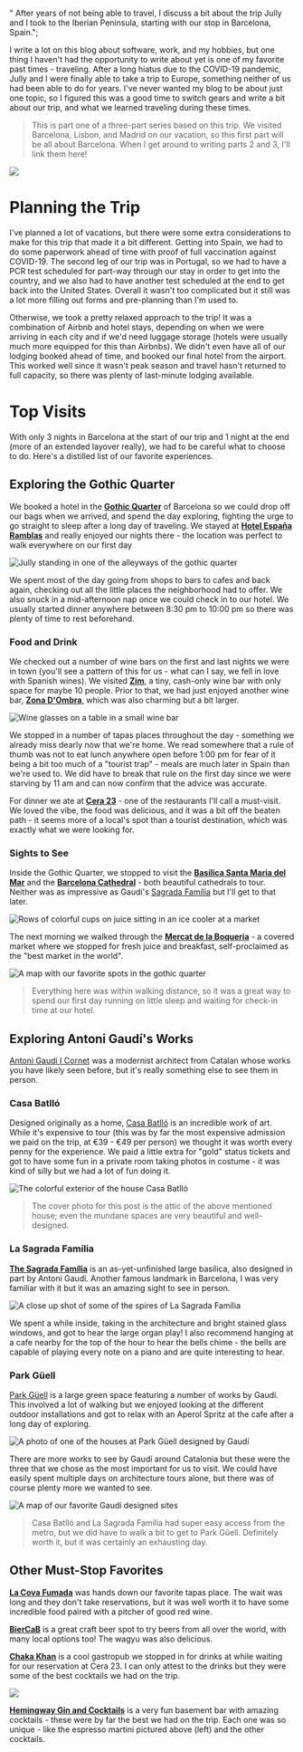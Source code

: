   " After years of not being able to travel, I discuss a bit about the trip Jully and I took to the Iberian Peninsula, starting with our stop in Barcelona, Spain.";

I write a lot on this blog about software, work, and my hobbies, but one thing I haven't had the opportunity to write about yet is one of my favorite past times - traveling. After a long hiatus due to the COVID-19 pandemic, Jully and I were finally able to take a trip to Europe, something neither of us had been able to do for years. I've never wanted my blog to be about just one topic, so I figured this was a good time to switch gears and write a bit about our trip, and what we learned traveling during these times.

> This is part one of a three-part series based on this trip. We visited Barcelona, Lisbon, and Madrid on our vacation, so this first part will be all about Barcelona. When I get around to writing parts 2 and 3, I'll link them here!

![](barcelona-post:image-1.png)

# Planning the Trip

I've planned a lot of vacations, but there were some extra considerations to make for this trip that made it a bit different. Getting into Spain, we had to do some paperwork ahead of time with proof of full vaccination against COVID-19. The second leg of our trip was in Portugal, so we had to have a PCR test scheduled for part-way through our stay in order to get into the country, and we also had to have another test scheduled at the end to get back into the United States. Overall it wasn't too complicated but it still was a lot more filling out forms and pre-planning than I'm used to.

Otherwise, we took a pretty relaxed approach to the trip! It was a combination of Airbnb and hotel stays, depending on when we were arriving in each city and if we'd need luggage storage (hotels were usually much more equipped for this than Airbnbs). We didn't even have all of our lodging booked ahead of time, and booked our final hotel from the airport. This worked well since it wasn't peak season and travel hasn't returned to full capacity, so there was plenty of last-minute lodging available.

# Top Visits

With only 3 nights in Barcelona at the start of our trip and 1 night at the end (more of an extended layover really), we had to be careful what to choose to do. Here's a distilled list of our favorite experiences.

## Exploring the Gothic Quarter

We booked a hotel in the [**Gothic Quarter**](https://en.wikipedia.org/wiki/Gothic_Quarter,_Barcelona "Gothic Quarter - Wikipedia") of Barcelona so we could drop off our bags when we arrived, and spend the day exploring, fighting the urge to go straight to sleep after a long day of traveling. We stayed at [**Hotel España Ramblas**](https://www.hotelespanya.com/en/ "Hotel España Ramblas") and really enjoyed our nights there - the location was perfect to walk everywhere on our first day

![Jully standing in one of the alleyways of the gothic quarter](barcelona-post:image-2.jpeg "The Gothic Quarter")

We spent most of the day going from shops to bars to cafes and back again, checking out all the little places the neighborhood had to offer. We also snuck in a mid-afternoon nap once we could check in to our hotel. We usually started dinner anywhere between 8:30 pm to 10:00 pm so there was plenty of time to rest beforehand.

### Food and Drink

We checked out a number of wine bars on the first and last nights we were in town (you'll see a pattern of this for us - what can I say, we fell in love with Spanish wines). We visited [**Zim**](https://www.tripadvisor.com/Restaurant_Review-g187497-d2427145-Reviews-Zim-Barcelona_Catalonia.html "Zim - Tripadvisor"), a tiny, cash-only wine bar with only space for maybe 10 people. Prior to that, we had just enjoyed another wine bar, [**Zona D'Ombra**](https://www.tripadvisor.com/Restaurant_Review-g187497-d2314343-Reviews-Zona_d_Ombra-Barcelona_Catalonia.html "Zona d'Ombra - Tripadvisor"), which was also charming but a bit larger.

![Wine glasses on a table in a small wine bar](barcelona-post:image-3.png "Wine")

We stopped in a number of tapas places throughout the day - something we already miss dearly now that we're home. We read somewhere that a rule of thumb was not to eat lunch anywhere open before 1:00 pm for fear of it being a bit too much of a "tourist trap" - meals are much later in Spain than we're used to. We did have to break that rule on the first day since we were starving by 11 am and can now confirm that the advice was accurate.

For dinner we ate at [**Cera 23**](https://www.cera23.com/ "Cera 23 ") - one of the restaurants I'll call a must-visit. We loved the vibe, the food was delicious, and it was a bit off the beaten path - it seems more of a local's spot than a tourist destination, which was exactly what we were looking for.

### Sights to See

Inside the Gothic Quarter, we stopped to visit the [**Basí­lica Santa Maria del Mar**](http://www.santamariadelmarbarcelona.org/ "Santa Maria del Mar") and the [**Barcelona Cathedral**](https://en.wikipedia.org/wiki/Barcelona_Cathedral "Barcelona Cathedral") - both beautiful cathedrals to tour. Neither was as impressive as Gaudi's [Sagrada Família](#lasagradafamlia "Sagrada Familia Anchor Link") but I'll get to that later.

![Rows of colorful cups on juice sitting in an ice cooler at a market](barcelona-post:image-4.jpeg "Juice")

The next morning we walked through the [**Mercat de la Boqueria**](http://www.boqueria.barcelona/home "Boqueria Market") - a covered market where we stopped for fresh juice and breakfast, self-proclaimed as the "best market in the world".

![A map with our favorite spots in the gothic quarter](barcelona-post:image-5.png "Gothic Quarter Favorites")

> Everything here was within walking distance, so it was a great way to spend our first day running on little sleep and waiting for check-in time at our hotel.

## Exploring Antoni Gaudí's Works

[Antoni Gaudí I Cornet](https://www.casabatllo.es/en/antoni-gaudi/ "Gaudí bio") was a modernist architect from Catalan whose works you have likely seen before, but it's really something else to see them in person.

### Casa Batlló

Designed originally as a home, [Casa Batlló](https://www.casabatllo.es/en/ "Casa Batlló") is an incredible work of art. While it's expensive to tour (this was by far the most expensive admission we paid on the trip, at €39 - €49 per person) we thought it was worth every penny for the experience. We paid a little extra for "gold" status tickets and got to have some fun in a private room taking photos in costume - it was kind of silly but we had a lot of fun doing it.

![The colorful exterior of the house Casa Batlló](barcelona-post:image-6.jpeg "Casa Batlló")

> The cover photo for this post is the attic of the above mentioned house; even the mundane spaces are very beautiful and well-designed.

### La Sagrada Família

[**The Sagrada Família**](https://sagradafamilia.org/en/ "Sagrada Família") is an as-yet-unfinished large basilica, also designed in part by Antoni Gaudí. Another famous landmark in Barcelona, I was very familiar with it but it was an amazing sight to see in person.

![A close up shot of some of the spires of La Sagrada Família](barcelona-post:image-7.jpeg "La Sagrada Família")

We spent a while inside, taking in the architecture and bright stained glass windows, and got to hear the large organ play! I also recommend hanging at a cafe nearby for the top of the hour to hear the bells chime - the bells are capable of playing every note on a piano and are quite interesting to hear.

### Park Güell

[Park Güell](https://parkguell.barcelona/en?q=en "Park Güell") is a large green space featuring a number of works by Gaudí. This involved a lot of walking but we enjoyed looking at the different outdoor installations and got to relax with an Aperol Spritz at the cafe after a long day of exploring.

![A photo of one of the houses at Park Güell designed by Gaudí](barcelona-post:image-8.jpeg "Park Güell House")

There are more works to see by Gaudí around Catalonia but these were the three that we chose as the most important for us to visit. We could have easily spent multiple days on architecture tours alone, but there was of course plenty more we wanted to see.

![A map of our favorite Gaudí designed sites](barcelona-post:image-9.png "Gaudí Favorites")

> Casa Batlló and La Sagrada Família had super easy access from the metro, but we did have to walk a bit to get to Park Güell. Definitely worth it, but it was certainly an exhausting day.

## Other Must-Stop Favorites

[**La Cova Fumada**](https://www.lacovafumada.com/ "La Cova Fumada") was hands down our favorite tapas place. The wait was long and they don't take reservations, but it was well worth it to have some incredible food paired with a pitcher of good red wine.

[**BierCaB**](http://biercab.com/en/ "BierCaB") is a great craft beer spot to try beers from all over the world, with many local options too! The wagyu was also delicious.

[**Chaka Khan**](http://www.chakakhan.es/ "Chaka Khan") is a cool gastropub we stopped in for drinks at while waiting for our reservation at Cera 23. I can only attest to the drinks but they were some of the best cocktails we had on the trip.

![](barcelona-post:image-10.png)

[**Hemingway Gin and Cocktails**](http://hemingwaybcn.com/ "Hemingway Barcelona") is a very fun basement bar with amazing cocktails - these were by far the best we had on the trip. Each one was so unique - like the espresso martini pictured above (left) and the other cocktails.
